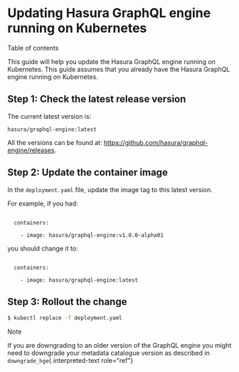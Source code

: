 
Updating Hasura GraphQL engine running on Kubernetes
====================================================

Table of contents

This guide will help you update the Hasura GraphQL engine running on
Kubernetes. This guide assumes that you already have the Hasura GraphQL
engine running on Kubernetes.

Step 1: Check the latest release version
----------------------------------------

The current latest version is:

<code>hasura/graphql-engine:<span class="latest-release-tag">latest</span></code>

All the versions can be found at:
<https://github.com/hasura/graphql-engine/releases>.

Step 2: Update the container image
----------------------------------

In the `deployment.yaml` file, update the image tag to this latest
version.

For example, if you had:

<code>
  containers:<br>
    - image: hasura/graphql-engine:v1.0.0-alpha01
</code>

you should change it to:

<code>
  containers:<br>
    - image: hasura/graphql-engine:<span class="latest-release-tag">latest</span>
</code>

Step 3: Rollout the change
--------------------------

```bash
$ kubectl replace -f deployment.yaml
```

Note

If you are downgrading to an older version of the GraphQL engine you
might need to downgrade your metadata catalogue version as described in
`downgrade_hge`{.interpreted-text role="ref"}
